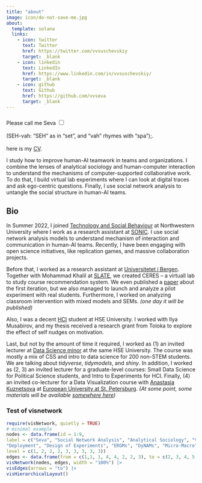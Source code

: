 ```yaml
---
title: "about"
image: icon/do-not-save-me.jpg
about:
  template: solana
  links:
    - icon: twitter
      text: Twitter
      href: https://twitter.com/vvsuschevskiy
      target: _blank
    - icon: linkedin
      text: LinkedIn
      href: https://www.linkedin.com/in/vvsuschevskiy/
      target: _blank
    - icon: github
      text: Github
      href: https://github.com/vvseva
      target: _blank
---
```


### 

::: {div}
Please call me Seva
<input type="checkbox" id="cb1" /><label for="cb1"><sup></sup></label><span><br><br>(SEH-vah: "SEH" as in "set", and "vah" rhymes with "spa");.<br><br></span>
here is my [CV](cv/cv_page.html).
:::

::: {#hero-heading}
I study how to improve human-AI teamwork in teams and organizations. I combine the lenses of analytical sociology and human-computer interaction to understand the mechanisms of computer-supported collaborative work. To do that, I build virtual lab experiments where I can look at digital traces and ask ego-centric questions. Finally, I use social network analysis to untangle the social structure in human-AI teams.

## Bio

In Summer 2022, I joined [Technology and Social Behaviour](https://tsb.northwestern.edu/) at Northwestern University where I work as a research assistant at [SONIC](http://sonic.northwestern.edu/). I use social network analysis models to understand mechanism of interaction and communication in human-AI teams. Recently, I have been engaging with open science initiatives, like replication games, and massive collaboration projects.

Before that, I worked as a research assistant at [Universitetet i Bergen](https://www.uib.no/en/persons/Vsevolod.Suschevskiy). Together with Mohammad Khalil at [SLATE](https://slate.uib.no/), we created CERES – a virtuall lab to study course recommendation system. We even published a [paper](https://www.researchgate.net/publication/350874550_Creating_a_Course_Recommendation_System_for_Exchange_Students) about the first iteration, but we also managed to launch and analyze a pilot experiment with real students. Furthermore, I worked on analyzing classroom intervention with mixed models and SEMs. *(one day it will be published)*

Also, I was a decent [HCI](https://spb.hse.ru/en/ma/computer/) student at HSE University. I worked with Ilya Musabirov, and my thesis received a research grant from Toloka to explore the effect of self nudges on motivation.

Last, but not by the amount of time it required, I worked as (1) an invited lecturer at [Data Science minor](https://electives.hse.ru/minor_data_spb/) at the same HSE University. The course was mostly a mix of CSS and intro to data science for 200 non-STEM students. We are talking about *tidyverse*, *tidymodels*, and *shiny*. In addition, I worked as (2, 3) an invited lecturer for a graduate-level courses: Small Data Science for Political Science students, and Intro to Experiments for HCI. Finally, (4) an invited co-lecturer for a Data Visualization course with [Anastasia Kuznetsova](https://t.me/nastengraph) at [European University at St. Petersburg](https://eusp.org/programs/applied-data-analysis). *(At some point, some materials will be available [somewhere here](/teaching.html))*
:::

### Test of visnetwork

```r
require(visNetwork, quietly = TRUE)
# minimal example
nodes <- data.frame(id = 1:9,
label = c("Seva", "Social Network Analysis", "Analytical Sociology", "Virtual Labs",
"Deployment", "Design of Experiments", "ERGMs", "DyNAMs", "Micro-Macro"),
level = c(1, 2, 2, 2, 3, 3, 3, 3, 3))
edges <- data.frame(from = c(1,1, 1, 4, 4, 2, 2, 3), to = c(2, 3, 4, 5, 6, 7, 8, 9))
visNetwork(nodes, edges, width = "100%") |> 
visEdges(arrows = "to") |> 
visHierarchicalLayout() 
```
